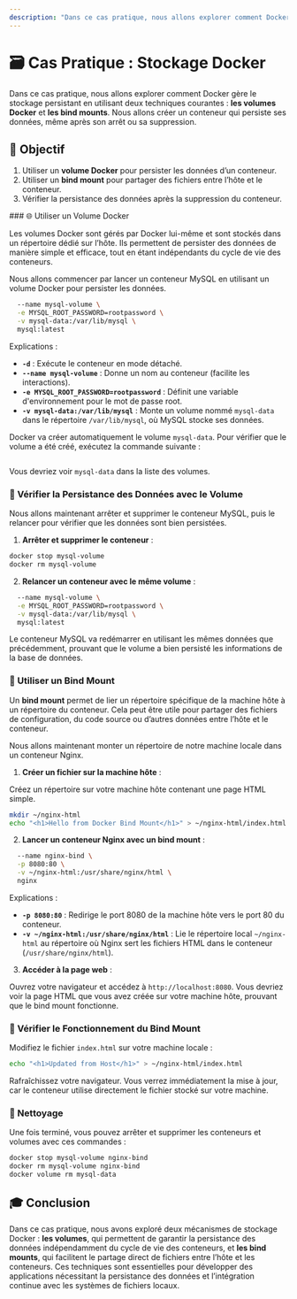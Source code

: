```yaml
---
description: "Dans ce cas pratique, nous allons explorer comment Docker gère le stockage persistant en utilisant deux techniques courantes : les volumes Docker et les bind mounts."
---
```


# 🗃️ Cas Pratique : Stockage Docker

Dans ce cas pratique, nous allons explorer comment Docker gère le stockage persistant en utilisant deux techniques courantes : **les volumes Docker** et **les bind mounts**. Nous allons créer un conteneur qui persiste ses données, même après son arrêt ou sa suppression.

## 🎯 Objectif

1. Utiliser un **volume Docker** pour persister les données d’un conteneur.
2. Utiliser un **bind mount** pour partager des fichiers entre l’hôte et le conteneur.
3. Vérifier la persistance des données après la suppression du conteneur.

<Steps>
### 🌐 Utiliser un Volume Docker

Les volumes Docker sont gérés par Docker lui-même et sont stockés dans un répertoire dédié sur l’hôte. Ils permettent de persister des données de manière simple et efficace, tout en étant indépendants du cycle de vie des conteneurs.

Nous allons commencer par lancer un conteneur MySQL en utilisant un volume Docker pour persister les données.

```bash copy
  --name mysql-volume \
  -e MYSQL_ROOT_PASSWORD=rootpassword \
  -v mysql-data:/var/lib/mysql \
  mysql:latest
```

Explications :
- **`-d`** : Exécute le conteneur en mode détaché.
- **`--name mysql-volume`** : Donne un nom au conteneur (facilite les interactions).
- **`-e MYSQL_ROOT_PASSWORD=rootpassword`** : Définit une variable d'environnement pour le mot de passe root.
- **`-v mysql-data:/var/lib/mysql`** : Monte un volume nommé `mysql-data` dans le répertoire `/var/lib/mysql`, où MySQL stocke ses données.

Docker va créer automatiquement le volume `mysql-data`. Pour vérifier que le volume a été créé, exécutez la commande suivante :

```bash copy
```

Vous devriez voir `mysql-data` dans la liste des volumes.

### 🔄 Vérifier la Persistance des Données avec le Volume

Nous allons maintenant arrêter et supprimer le conteneur MySQL, puis le relancer pour vérifier que les données sont bien persistées.

1. **Arrêter et supprimer le conteneur** :

```bash copy
docker stop mysql-volume
docker rm mysql-volume
```

2. **Relancer un conteneur avec le même volume** :

```bash copy
  --name mysql-volume \
  -e MYSQL_ROOT_PASSWORD=rootpassword \
  -v mysql-data:/var/lib/mysql \
  mysql:latest
```

Le conteneur MySQL va redémarrer en utilisant les mêmes données que précédemment, prouvant que le volume a bien persisté les informations de la base de données.

### 📂 Utiliser un Bind Mount

Un **bind mount** permet de lier un répertoire spécifique de la machine hôte à un répertoire du conteneur. Cela peut être utile pour partager des fichiers de configuration, du code source ou d’autres données entre l’hôte et le conteneur.

Nous allons maintenant monter un répertoire de notre machine locale dans un conteneur Nginx.

1. **Créer un fichier sur la machine hôte** :

Créez un répertoire sur votre machine hôte contenant une page HTML simple.

```bash copy
mkdir ~/nginx-html
echo "<h1>Hello from Docker Bind Mount</h1>" > ~/nginx-html/index.html
```

2. **Lancer un conteneur Nginx avec un bind mount** :

```bash copy
  --name nginx-bind \
  -p 8080:80 \
  -v ~/nginx-html:/usr/share/nginx/html \
  nginx
```

Explications :
- **`-p 8080:80`** : Redirige le port 8080 de la machine hôte vers le port 80 du conteneur.
- **`-v ~/nginx-html:/usr/share/nginx/html`** : Lie le répertoire local `~/nginx-html` au répertoire où Nginx sert les fichiers HTML dans le conteneur (`/usr/share/nginx/html`).

3. **Accéder à la page web** :

Ouvrez votre navigateur et accédez à `http://localhost:8080`. Vous devriez voir la page HTML que vous avez créée sur votre machine hôte, prouvant que le bind mount fonctionne.

### 🔄 Vérifier le Fonctionnement du Bind Mount

Modifiez le fichier `index.html` sur votre machine locale :

```bash copy
echo "<h1>Updated from Host</h1>" > ~/nginx-html/index.html
```

Rafraîchissez votre navigateur. Vous verrez immédiatement la mise à jour, car le conteneur utilise directement le fichier stocké sur votre machine.

### 🧹 Nettoyage

Une fois terminé, vous pouvez arrêter et supprimer les conteneurs et volumes avec ces commandes :

```bash copy
docker stop mysql-volume nginx-bind
docker rm mysql-volume nginx-bind
docker volume rm mysql-data
```

</Steps>

## 🎓 Conclusion

Dans ce cas pratique, nous avons exploré deux mécanismes de stockage Docker : **les volumes**, qui permettent de garantir la persistance des données indépendamment du cycle de vie des conteneurs, et **les bind mounts**, qui facilitent le partage direct de fichiers entre l’hôte et les conteneurs. Ces techniques sont essentielles pour développer des applications nécessitant la persistance des données et l’intégration continue avec les systèmes de fichiers locaux.